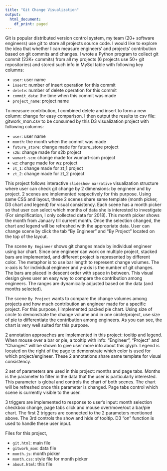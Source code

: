 ```yaml
---
title: "Git Change Visualization"
output:
  html_document:
    df_print: paged
---
```



Git is popular distributed version control system, my team (20+ software engineers) use git to store all projects source code. I would like to explore the idea that whether I can measure engineers’ and projects’ contribution based on git commits and changes. I wrote a Python program to collect git commit (23K+ commits) from all my projects (6 projects use 50+ git repositories) and stored such info in MySql table with following key columns:

- `user`: user name
- `insert`: number of insert operation for this commit
- `delete`: number of delete operation for this commit
- `commit_data`: the time when this commit was made
- `project_name`: project name

To measure contribution, I combined delete and insert to form a new column: change for easy comparison. I then output the results to csv file: gitwork_mon.csv to be consumed by this D3 visualization project with following columns:

- `user`: user name
- `month`: the month when the commit was made
- `future_store`: change made for future_store project
- `s2b`: change made for s2b project
- `wumart-scm`: change made for wumart-scm project
- `wz`: change made for wz project
- `zt_1`: change made for zt_1 project
- `zt_2`: change made for zt_2 project

This project follows interactive `slideshow narrative` visualization structure where user can check git change by 2 dimensions: by engineer and by project. 2 scenes are implemented respectively for this purpose. Using same CSS and layout, these 2 scenes share same template (month picker, D3 chart and legend) for visual consistency. Each scene has a month picker so that user can select which months of data she is interested to investigate (For simplification, I only collected data for 2018). This month picker shows the month from January till current month. Once the selection changed, the chart and legend will be refreshed with the appropriate data. User can change scene by click the tab “By Engineer” and “By Project” located on the top of the layout.

The scene `By Engineer` shows git changes made by individual engineer using bar chart. Since one engineer can work on multiple project, stacked bars are implemented, and different project is represented by different color. The metaphor is to use bar length to represent change volumes. The x-axis is for individual engineer and y-axis is the number of git changes. The bars are placed in descent order with space in between. This visual design gives user an easy way to compare the contribution among engineers. The ranges are dynamically adjusted based on the data (and months selected). 

The scene `By Project` wants to compare the change volumes among projects and how much contribution an engineer made for a specific project. For this purpose, I implemented packed pie chart. Using size of circle to demonstrate the change volume and in one circle/project, use size of pie to differentiate the contribution among engineers. As you can see, the chart is very well suited for this purpose.

2 annotation approaches are implemented in this project: tooltip and legend. When mouse over a bar or pie, a tooltip with info: “Engineer”, “Project” and “Changes” will be shown to give user more info about this glyph. Legend is located on the right of the page to demonstrate which color is used for which project/engineer. These 2 annotations share same template for visual consistency.

2 set of parameters are used in this project: months and page tabs. Months is the parameter to filter in the data that the user is particularly interested. This parameter is global and controls the chart of both scenes. The chart will be refreshed once this parameter is changed. Page tabs control which scene is currently visible to the user. 

3 triggers are implemented to response to user’s input: month selection checkbox change, page tabs click and mouse over/move/out a bar/pie chart. The first 2 triggers are connected to the 2 parameters mentioned above. The 3rd controls the show and hide of tooltip. D3 “on” function is used to handle these user input.

Files for this project,

- `git.html`: main file
- `gitwork_mon`: data file
- `month.js`: month picker
- `month.css`: style file for month picker
- `about.html`: this file
